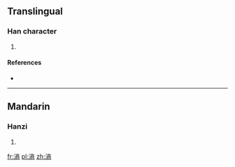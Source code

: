 ==Translingual==

===Han character===
{{Han char|rn=85|rad=水|as=11|sn=14|four=|canj=水卜金月 (EYCB), X水卜金月 (XEYCB)}}

# {{defn|Han|sort=水11}}

====References====
* {{Han ref|kx=0644.020|dkj=18083|dj=1051.150|hdz=31729.010|uh=6EF3|ud=28403}}

----

==Mandarin==

===Hanzi===
{{cmn-hanzi|pin=[[shāng]] ([[shang1]]), [[xǔ]] ([[xu3]])|wg=shang<sup>1</sup>, hsü<sup>3</sup>}}

# {{defn|lang=cmn|sort=水11}}

[[fr:滳]]
[[pl:滳]]
[[zh:滳]]